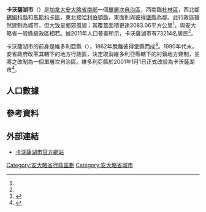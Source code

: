 {{noteTA
|1=zh-hans:锡姆科;zh-hk:閃高;zh-mo:閃高;zh-tw:錫姆科;
}}
{{Infobox settlement
|name                    = 卡沃薩湖
|official_name           = 卡沃萨湖市<br>{{lang|en|City of Kawartha Lakes}}
|native_name             = {{lang|en|Kawartha Lakes}}
|settlement_type         = [[安大略省行政区划|市（单层次）]]
|nickname                =
|motto                   =
|image_skyline           = Kawartha Lakes city hall.JPG
|imagesize               =
|image_caption           = 卡沃薩湖市政廳
|image_flag              =
|image_seal              =
|image_map               = Map of Ontario KAWARTHA LAKES.svg
|mapsize                 = 280px
|map_caption             = 卡沃薩湖市在安大略省的位置
|coordinates_display     = inline,title
|coordinates_region      = CA-ON
|subdivision_type        = 國家
|subdivision_type1       = [[加拿大行政區劃|省]]
|subdivision_name        = {{CAN}}
|subdivision_name1       = {{ON}}
|leader_title            = 
|leader_name             =
|established_title       = 成立
|established_date        = 2001年1月1日（從維多利亞縣改制而成）
|area_footnotes          = <ref name="cp2011a"/>
|area_total_km2          =
|area_land_km2           = 3083.06
|area_water_km2          =
|area_water_percent      =
|area_urban_km2          =
|population_as_of        = 2011年
|population_note         =
|population_total        = 73214
|population_footnotes    = <ref name="cp2011a">{{cite web |url=http://www12.statcan.gc.ca/census-recensement/2011/dp-pd/prof/details/page.cfm?Lang=E&Geo1=CSD&Code1=3516010&Geo2=CD&Code2=3516&Data=Count&SearchText=kawartha%20lakes&SearchType=Begins&SearchPR=35&B1=All&Custom=&TABID=1 |title=City of Kawartha Lakes census profile |publisher=Statistics Canada |work=Canada 2011 Census |accessdate=2014-02-25 |archive-date=2016-03-04 |archive-url=https://web.archive.org/web/20160304204631/http://www12.statcan.gc.ca/census-recensement/2011/dp-pd/prof/details/page.cfm?Lang=E&Geo1=CSD&Code1=3516010&Geo2=CD&Code2=3516&Data=Count&SearchText=kawartha%20lakes&SearchType=Begins&SearchPR=35&B1=All&Custom=&TABID=1 |dead-url=no }}</ref>
|population_metro       =
|population_urban       =
|population_density_km2 = 23.7
|timezone               = [[北美东部时区|EST]]
|utc_offset             = −5
|timezone_DST           = [[Eastern_Daylight_Time|EDT]]
|utc_offset_DST         = −4
|latd=44 |latm=21 |latNS=N
|longd=78 |longm=45 |longEW=W
|elevation_m            =
|website                = [http://www.city.kawarthalakes.on.ca/ city.kawarthalakes.on.ca]
|footnotes              =
}}

'''卡沃薩湖市'''（{{lang-en|City of Kawartha Lakes}}）是[[加拿大|加拿大]][[安大略省|安大略省]][[南安大略|南部]]一個[[安大略省行政區劃|單層次自治區]]，西南臨[[杜林區|杜林區]]，西北鄰[[錫姆科縣|錫姆科縣]]和[[马斯科卡区域自治市|馬斯科卡區]]，東北接[[哈利伯頓縣|哈利伯頓縣]]，東面則與[[彼得堡縣|彼得堡縣]]為鄰。此行政區雖然建制為城市，但大致呈鄉郊風貌；其覆蓋面積更達3083.06平方公里<ref name="cp2011a"/>，與安大略省一般縣級政區相若。據2011年人口普查所示，卡沃薩湖市有73214名居民<ref name="cp2011a"/>。

卡沃薩湖市的前身是維多利亞縣（{{lang|en|Victoria County}}），1862年脫離彼得堡縣而成<ref>{{cite web |url=http://county.peterborough.on.ca/history |title=History |publisher=彼得堡縣政府 |accessdate=2014-02-25 |deadurl=yes |archiveurl=https://web.archive.org/web/20141121095614/http://county.peterborough.on.ca/history |archivedate=2014-11-21 }}</ref>。1990年代末，安省政府改革其轄下的地方行政區，決定取消維多利亞縣轄下的村鎮地方建制，並將之改制為一個單層次自治區。維多利亞縣於2001年1月1日正式改設為卡沃薩湖市<ref name=KitchenReport>{{citation 
 |title=Municipal Government for Victoria County - A New Beginning (Final Report) 
 |url=https://ospace.scholarsportal.info/bitstream/1873/6527/1/10286971.pdf 
 |accessdate=2009-07-22 
 |date=2000-04-19 
 |deadurl=yes 
 |archiveurl=https://web.archive.org/web/20110721232700/https://ospace.scholarsportal.info/bitstream/1873/6527/1/10286971.pdf 
 |archivedate=2011-07-21 
 }}</ref>。

==人口數據==
{{Canada census
 |2011_population=73,214 | 2011_pop_delta=-1.8 | 2011_land_area=3083.06 | 2011_pop_density=23.7
 |2011_median_age=48.4 | 2011_median_age_m=47.6 | 2011_median_age_f=49.2
 |2011_total_pvt_dwell=37,161 | 2011_mean_hh_income= | 2011_access_date=2012-02-29
 |2006_population= 74,561| 2006_pop_delta= 7.8| 2006_land_area= 3059.47| 2006_pop_density=24.4
 |2006_median_age= 45.1| 2006_median_age_m= 44.3| 2006_median_age_f= 45.9
 |2006_total_pvt_dwell= 37,986| 2006_mean_hh_income= 52,955| 2006_access_date=2012-01-01
 |2001_population= 69,179| 2001_pop_delta= 1.8| 2001_land_area= 3059.22| 2001_pop_density=22.6
 |2001_median_age= 42.1| 2001_median_age_m= 41.3| 2001_median_age_f=42.9
 |2001_total_pvt_dwell= 34,637|2001_mean_hh_income= 46,156| 2001_access_date=2012-02-02
 |notes=
}}

==參考資料==
{{reflist}}

==外部連結==
{{Commons category|Kawartha Lakes}}
* {{en}}[http://www.city.kawarthalakes.on.ca/ 卡沃薩湖市官方網站]{{Wayback|url=http://www.city.kawarthalakes.on.ca/ |date=20140218111718 }}

[[Category:安大略省行政區劃|Category:安大略省行政區劃]]
[[Category:安大略省城市|Category:安大略省城市]]